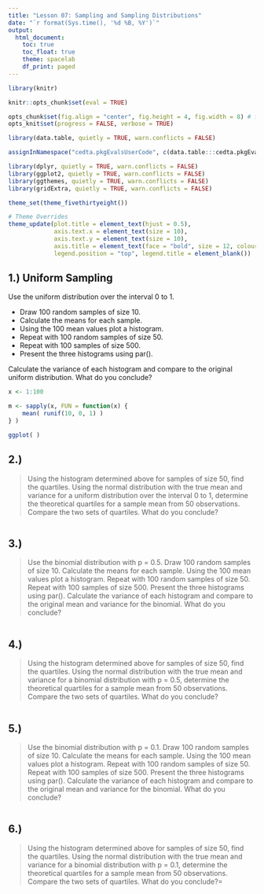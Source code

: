 ```yaml
---
title: "Lesson 07: Sampling and Sampling Distributions"
date: "`r format(Sys.time(), '%d %B, %Y')`"
output:
  html_document:
    toc: true
    toc_float: true
    theme: spacelab
    df_print: paged
---
```


```r
library(knitr)

knitr::opts_chunk$set(eval = TRUE)

opts_chunk$set(fig.align = "center", fig.height = 4, fig.width = 8) # for html
opts_knit$set(progress = FALSE, verbose = TRUE)

```


```r

library(data.table, quietly = TRUE, warn.conflicts = FALSE)

assignInNamespace("cedta.pkgEvalsUserCode", c(data.table:::cedta.pkgEvalsUserCode, "rtvs"), "data.table")

library(dplyr, quietly = TRUE, warn.conflicts = FALSE)
library(ggplot2, quietly = TRUE, warn.conflicts = FALSE)
library(ggthemes, quietly = TRUE, warn.conflicts = FALSE)
library(gridExtra, quietly = TRUE, warn.conflicts = FALSE)

theme_set(theme_fivethirtyeight())

# Theme Overrides
theme_update(plot.title = element_text(hjust = 0.5),
			 axis.text.x = element_text(size = 10),
			 axis.text.y = element_text(size = 10),
			 axis.title = element_text(face = "bold", size = 12, colour = "steelblue4"),
			 legend.position = "top", legend.title = element_blank())


```

## 1.) Uniform Sampling

Use the uniform distribution over the interval 0 to 1.

+ Draw 100 random samples of size 10. 
+ Calculate the means for each sample. 
+ Using the 100 mean values plot a histogram. 
+ Repeat with 100 random samples of size 50. 
+ Repeat with 100 samples of size 500. 
+ Present the three histograms using par().

Calculate the variance of each histogram and compare to the original uniform distribution. What do
you conclude?

```r

x <- 1:100

m <- sapply(x, FUN = function(x) {
	mean( runif(10, 0, 1) )
} )

ggplot( )

```

## 2.)

> Using the histogram determined above for samples of size 50, find the quartiles. Using the normal
distribution with the true mean and variance for a uniform distribution over the interval 0 to 1,
determine the theoretical quartiles for a sample mean from 50 observations. Compare the two sets of
quartiles. What do you conclude?

```r

```

## 3.) 

> Use the binomial distribution with p = 0.5. Draw 100 random samples of size 10. Calculate the means
for each sample. Using the 100 mean values plot a histogram. Repeat with 100 random samples of
size 50. Repeat with 100 samples of size 500. Present the three histograms using par(). Calculate the
variance of each histogram and compare to the original mean and variance for the binomial. What do
you conclude?

```r

```

## 4.)

> Using the histogram determined above for samples of size 50, find the quartiles. Using the normal
distribution with the true mean and variance for a binomial distribution with p = 0.5, determine the
theoretical quartiles for a sample mean from 50 observations. Compare the two sets of quartiles. What
do you conclude?

```r

```

## 5.)

> Use the binomial distribution with p = 0.1. Draw 100 random samples of size 10. Calculate the means
for each sample. Using the 100 mean values plot a histogram. Repeat with 100 random samples of
size 50. Repeat with 100 samples of size 500. Present the three histograms using par(). Calculate the
variance of each histogram and compare to the original mean and variance for the binomial. What do
you conclude?

```r

```

## 6.)

> Using the histogram determined above for samples of size 50, find the quartiles. Using the normal
distribution with the true mean and variance for a binomial distribution with p = 0.1, determine the
theoretical quartiles for a sample mean from 50 observations. Compare the two sets of quartiles. What
do you conclude?=

```r

```